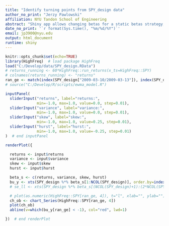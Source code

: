 ```yaml
---
title: "Identify turning points from SPY_design data"
author_no_print: "Jerzy Pawlowski"
affiliation: NYU Tandon School of Engineering
abstract: "Shiny app allows changing betas for a static betas strategy, and displays the buy signals."
date_no_print: '`r format(Sys.time(), "%m/%d/%Y")`'
email: jp3900@nyu.edu
output: html_document
runtime: shiny
---
```


```r
knitr::opts_chunk$set(echo=TRUE)
library(HighFreq)  # load package HighFreq
load("C:/Develop/data/SPY_design.RData")
# returns_running <- 60*HighFreq::run_returns(x_ts=HighFreq::SPY)
# colnames(returns_running) <- "returns"
ran_ge <- match(index(SPY_design["2009-03-10/2009-03-13"]), index(SPY_design))
# source("C:/Develop/R/scripts/ewma_model.R")
```

```r
inputPanel(
  sliderInput("returns", label="returns:",
              min=-1.0, max=1.0, value=0.0, step=0.01),
  sliderInput("variance", label="variance:",
              min=-1.0, max=1.0, value=0.0, step=0.01),
  sliderInput("skew", label="skew:",
              min=-1.0, max=1.0, value=0.25, step=0.01),
  sliderInput("hurst", label="hurst:",
              min=-1.0, max=1.0, value=-0.25, step=0.01)
)  # end inputPanel

renderPlot({

  returns <- input$returns
  variance <- input$variance
  skew <- input$skew
  hurst <- input$hurst

  beta_s <- c(returns, variance, skew, hurst)
  bu_y <- xts(SPY_design %*% beta_s[1:NCOL(SPY_design)], order.by=index(SPY_design))
  # se_ll <- xts(SPY_design %*% beta_s[(NCOL(SPY_design)+1):(2*NCOL(SPY_design))], order.by=index(SPY_design))

  # plot(as.numeric(HighFreq::SPY[ran_ge, 4]), t="l", xlab="", ylab="")
  ch_ob <- chart_Series(HighFreq::SPY[ran_ge, 4])
  plot(ch_ob)
  abline(v=which(bu_y[ran_ge] < -1), col="red", lwd=1)

})  # end renderPlot
```
